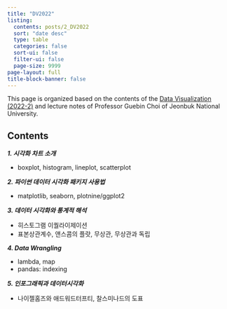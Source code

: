 ```yaml
---
title: "DV2022"
listing:
  contents: posts/2_DV2022
  sort: "date desc"
  type: table
  categories: false
  sort-ui: false
  filter-ui: false
  page-size: 9999
page-layout: full
title-block-banner: false
---
```


This page is organized based on the contents of the [Data Visualization (2022-2)](https://guebin.github.io/DV2022/) and lecture notes of Professor Guebin Choi of Jeonbuk National University.


## Contents

***1. 시각화 차트 소개***

- boxplot, histogram, lineplot, scatterplot

***2. 파이썬 데이터 시각화 패키지 사용법***

- matplotlib, seaborn, plotnine/ggplot2

***3. 데이터 시각화와 통계적 해석***

- 히스토그램 이퀄라이제이션
- 표본상관계수, 앤스콤의 플랏, 무상관, 무상관과 독립

***4. Data Wrangling***

- lambda, map
- pandas: indexing


***5. 인포그래픽과 데이터시각화***

- 나이젤홈즈와 애드워드터프티, 찰스미나드의 도표